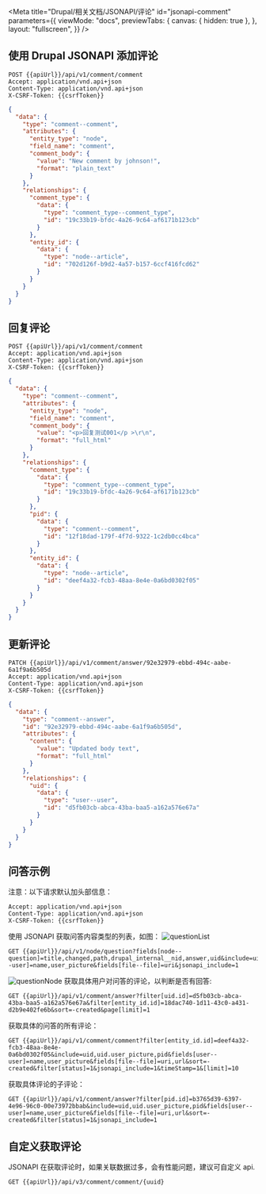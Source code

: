 
<Meta
  title="Drupal/相关文档/JSONAPI/评论"
  id="jsonapi-comment"
  parameters={{
    viewMode: "docs",
    previewTabs: {
      canvas: { hidden: true },
    },
    layout: "fullscreen",
  }}
/>

## 使用 Drupal JSONAPI 添加评论

```
POST {{apiUrl}}/api/v1/comment/comment
Accept: application/vnd.api+json
Content-Type: application/vnd.api+json
X-CSRF-Token: {{csrfToken}}
```

```json
{
  "data": {
    "type": "comment--comment",
    "attributes": {
      "entity_type": "node",
      "field_name": "comment",
      "comment_body": {
        "value": "New comment by johnson!",
        "format": "plain_text"
      }
    },
    "relationships": {
      "comment_type": {
        "data": {
          "type": "comment_type--comment_type",
          "id": "19c33b19-bfdc-4a26-9c64-af6171b123cb"
        }
      },
      "entity_id": {
        "data": {
          "type": "node--article",
          "id": "702d126f-b9d2-4a57-b157-6ccf416fcd62"
        }
      }
    }
  }
}
```

## 回复评论

```
POST {{apiUrl}}/api/v1/comment/comment
Accept: application/vnd.api+json
Content-Type: application/vnd.api+json
X-CSRF-Token: {{csrfToken}}
```

```json
{
  "data": {
    "type": "comment--comment",
    "attributes": {
      "entity_type": "node",
      "field_name": "comment",
      "comment_body": {
        "value": "<p>回复测试001</p >\r\n",
        "format": "full_html"
      }
    },
    "relationships": {
      "comment_type": {
        "data": {
          "type": "comment_type--comment_type",
          "id": "19c33b19-bfdc-4a26-9c64-af6171b123cb"
        }
      },
      "pid": {
        "data": {
          "type": "comment--comment",
          "id": "12f18dad-179f-4f7d-9322-1c2db0cc4bca"
        }
      },
      "entity_id": {
        "data": {
          "type": "node--article",
          "id": "deef4a32-fcb3-48aa-8e4e-0a6bd0302f05"
        }
      }
    }
  }
}
```

## 更新评论

```
PATCH {{apiUrl}}/api/v1/comment/answer/92e32979-ebbd-494c-aabe-6a1f9a6b505d
Accept: application/vnd.api+json
Content-Type: application/vnd.api+json
X-CSRF-Token: {{csrfToken}}
```

```json
{
  "data": {
    "type": "comment--answer",
    "id": "92e32979-ebbd-494c-aabe-6a1f9a6b505d",
    "attributes": {
      "content": {
        "value": "Updated body text",
        "format": "full_html"
      }
    },
    "relationships": {
      "uid": {
        "data": {
          "type": "user--user",
          "id": "d5fb03cb-abca-43ba-baa5-a162a576e67a"
        }
      }
    }
  }
}
```

## 问答示例

注意：以下请求默认加头部信息：

```
Accept: application/vnd.api+json
Content-Type: application/vnd.api+json
X-CSRF-Token: {{csrfToken}}
```

使用 JSONAPI 获取问答内容类型的列表，如图：
![questionList](/assets/storybook/assets/drupal/question-list.png)

```
GET {{apiUrl}}/api/v1/node/question?fields[node--question]=title,changed,path,drupal_internal__nid,answer,uid&include=uid,uid.user_picture&fields[user--user]=name,user_picture&fields[file--file]=uri&jsonapi_include=1
```

![questionNode](/assets/storybook/assets/drupal/question-node.png)
获取具体用户对问答的评论，以判断是否有回答:

```
GET {{apiUrl}}/api/v1/comment/answer?filter[uid.id]=d5fb03cb-abca-43ba-baa5-a162a576e67a&filter[entity_id.id]=18dac740-1d11-43c0-a431-d2b9e402fe6b&sort=-created&page[limit]=1
```

获取具体的问答的所有评论：

```
GET {{apiUrl}}/api/v1/comment/comment?filter[entity_id.id]=deef4a32-fcb3-48aa-8e4e-0a6bd0302f05&include=uid,uid.user_picture,pid&fields[user--user]=name,user_picture&fields[file--file]=uri,url&sort=-created&filter[status]=1&jsonapi_include=1&timeStamp=1&[limit]=10
```

获取具体评论的子评论：

```
GET {{apiUrl}}/api/v1/comment/answer?filter[pid.id]=b3765d39-6397-4e96-96c0-00e73972bbab&include=uid,uid.user_picture,pid&fields[user--user]=name,user_picture&fields[file--file]=uri,url&sort=-created&filter[status]=1&jsonapi_include=1
```

## 自定义获取评论

JSONAPI 在获取评论时，如果关联数据过多，会有性能问题，建议可自定义 api.

```
GET {{apiUrl}}/api/v3/comment/comment/{uuid}
```
